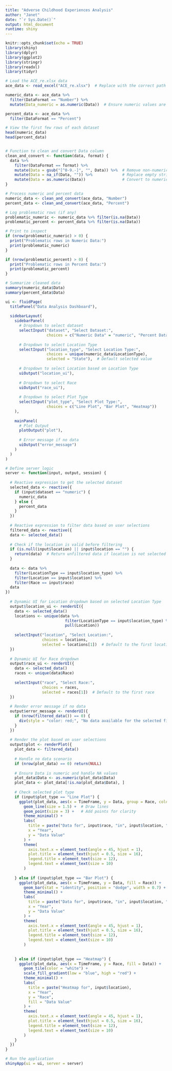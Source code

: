 ---
title: "Adverse Childhood Experiences Analysis"
author: "Janet"
date: "`r Sys.Date()`"
output: html_document
runtime: shiny
---

```{r setup, include=FALSE}
knitr::opts_chunk$set(echo = TRUE)
library(shiny)
library(dplyr)
library(ggplot2)
library(stringr)
library(readxl)
library(tidyr)

```

```{r read data, include=FALSE}

# Load the ACE_re.xlsx data
ace_data <- read_excel("ACE_re.xlsx")  # Replace with the correct path

numeric_data <- ace_data %>%
  filter(DataFormat == "Number") %>%
  mutate(Data_numeric = as.numeric(Data))  # Ensure numeric values are in the correct format

percent_data <- ace_data %>%
  filter(DataFormat == "Percent") 

# View the first few rows of each dataset
head(numeric_data)
head(percent_data)


# Function to clean and convert Data column
clean_and_convert <- function(data, format) {
  data %>%
    filter(DataFormat == format) %>%
    mutate(Data = gsub("[^0-9.-]", "", Data)) %>%  # Remove non-numeric characters
    mutate(Data = na_if(Data, "")) %>%             # Replace empty strings with NA
    mutate(Data = as.numeric(Data))                # Convert to numeric
}

# Process numeric and percent data
numeric_data <- clean_and_convert(ace_data, "Number")
percent_data <- clean_and_convert(ace_data, "Percent")

# Log problematic rows (if any)
problematic_numeric <- numeric_data %>% filter(is.na(Data))
problematic_percent <- percent_data %>% filter(is.na(Data))

# Print to inspect
if (nrow(problematic_numeric) > 0) {
  print("Problematic rows in Numeric Data:")
  print(problematic_numeric)
}

if (nrow(problematic_percent) > 0) {
  print("Problematic rows in Percent Data:")
  print(problematic_percent)
}

# Summarize cleaned data
summary(numeric_data$Data)
summary(percent_data$Data)

```


```{r, shiny, echo=TRUE}

ui <- fluidPage(
  titlePanel("Data Analysis Dashboard"),
  
  sidebarLayout(
    sidebarPanel(
      # Dropdown to select dataset
      selectInput("dataset", "Select Dataset:",
                  choices = c("Numeric Data" = "numeric", "Percent Data" = "percent")),
      
      # Dropdown to select Location Type
      selectInput("location_type", "Select Location Type:",
                  choices = unique(numeric_data$LocationType),
                  selected = "State"),  # Default selected value
      
      # Dropdown to select Location based on Location Type
      uiOutput("location_ui"),
      
      # Dropdown to select Race
      uiOutput("race_ui"),
      
      # Dropdown to select Plot Type
      selectInput("plot_type", "Select Plot Type:",
                  choices = c("Line Plot", "Bar Plot", "Heatmap"))
    ),
    
    mainPanel(
      # Plot Output
      plotOutput("plot"),
      
      # Error message if no data
      uiOutput("error_message")
    )
  )
)

# Define server logic
server <- function(input, output, session) {
  
  # Reactive expression to get the selected dataset
  selected_data <- reactive({
    if (input$dataset == "numeric") {
      numeric_data
    } else {
      percent_data
    }
  })
  
  # Reactive expression to filter data based on user selections
  filtered_data <- reactive({
  data <- selected_data()
  
  # Check if the location is valid before filtering
  if (is.null(input$location) || input$location == "") {
    return(data)  # Return unfiltered data if location is not selected
  }
  
  data <- data %>%
    filter(LocationType == input$location_type) %>%
    filter(Location == input$location) %>%
    filter(Race == input$race)
  data
})
  
  # Dynamic UI for Location dropdown based on selected Location Type
  output$location_ui <- renderUI({
    data <- selected_data()
    locations <- unique(data %>%
                          filter(LocationType == input$location_type) %>%
                          pull(Location))
    
    selectInput("location", "Select Location:",
                choices = locations,
                selected = locations[1])  # Default to the first location
  })
  
  # Dynamic UI for Race dropdown
  output$race_ui <- renderUI({
    data <- selected_data()
    races <- unique(data$Race)
    
    selectInput("race", "Select Race:",
                choices = races,
                selected = races[1])  # Default to the first race
  })
  
  # Render error message if no data
  output$error_message <- renderUI({
    if (nrow(filtered_data()) == 0) {
      div(style = "color: red;", "No data available for the selected filters.")
    }
  })
  
  # Render the plot based on user selections
  output$plot <- renderPlot({
    plot_data <- filtered_data()
    
    # Handle no data scenario
    if (nrow(plot_data) == 0) return(NULL)
    
    # Ensure Data is numeric and handle NA values
    plot_data$Data <- as.numeric(plot_data$Data)
    plot_data <- plot_data[!is.na(plot_data$Data), ]
    
    # Check selected plot type
    if (input$plot_type == "Line Plot") {
      ggplot(plot_data, aes(x = TimeFrame, y = Data, group = Race, color = Race)) +
        geom_line(size = 1.5) +  # Draw lines
        geom_point(size = 3) +   # Add points for clarity
        theme_minimal() +
        labs(
          title = paste("Data for", input$race, "in", input$location, "over time"),
          x = "Year", 
          y = "Data Value"
        ) +
        theme(
          axis.text.x = element_text(angle = 45, hjust = 1),
          plot.title = element_text(hjust = 0.5, size = 16),
          legend.title = element_text(size = 12),
          legend.text = element_text(size = 10)
        )
   
    } else if (input$plot_type == "Bar Plot") {
      ggplot(plot_data, aes(x = TimeFrame, y = Data, fill = Race)) +
        geom_bar(stat = "identity", position = "dodge", width = 0.7) +
        theme_minimal() +
        labs(
          title = paste("Data for", input$race, "in", input$location, "over time"),
          x = "Year", 
          y = "Data Value"
        ) +
        theme(
          axis.text.x = element_text(angle = 45, hjust = 1),
          plot.title = element_text(hjust = 0.5, size = 16),
          legend.title = element_text(size = 12),
          legend.text = element_text(size = 10)
        )
      
    
    } else if (input$plot_type == "Heatmap") {
      ggplot(plot_data, aes(x = TimeFrame, y = Race, fill = Data)) +
        geom_tile(color = "white") +
        scale_fill_gradient(low = "blue", high = "red") +
        theme_minimal() +
        labs(
          title = paste("Heatmap for", input$location),
          x = "Year",
          y = "Race",
          fill = "Data Value"
        ) +
        theme(
          axis.text.x = element_text(angle = 45, hjust = 1),
          plot.title = element_text(hjust = 0.5, size = 16),
          legend.title = element_text(size = 12),
          legend.text = element_text(size = 10)
        )
    }
  })
}

# Run the application
shinyApp(ui = ui, server = server)

```